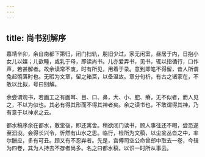 ```yaml
---
---
---
```

title: 尚书别解序
---



嘉靖辛卯，余自南都下第归，闭门扫轨，朋旧少过。家无闲室，昼居于内，日抱小女儿以嬉；儿欲睡，或乳于母，即读尚书。儿亦爱弄书，见书，辄以指循行，口作声，若甚解者。故余读常不废，时有所见，用着于录。意到即笔不得留，昔人所谓兔起鹘落时也。无暇为文章，留之箱筥，以备温故。章分句析，有古之诸家在，不敢以比拟，号曰别解。

余尝谓观书，若画工之有画耳、目、口、鼻，大、小、肥、瘠，无不似者，而人见之，不以为似也。其必有得其形而不得其神者矣。余之读书也，不敢谓得其神，乃有意于以神求之云。

都水稿序余在都水，散堂後，即还寓舍。稍欲闭门读书，顾人事往还不暇，尝恐遂至汩没。会得长兴令，忻然有山水之思。临行，检所为文稿，以尘坌丛沓之中，率尔酬应，多有可丑。顾又有不忍弃者。先是，宫傅司空公命曾郎中取去一卷，今辑为四卷，其为人持去不存者尚多。名之曰都水稿，以识一时所从事云。
